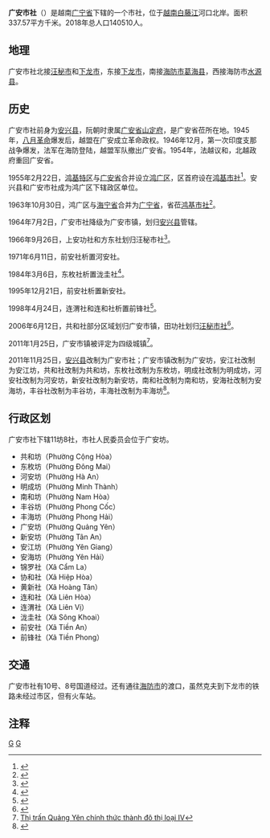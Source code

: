{{Infobox Settlement
|name                   = 广安市社
|settlement_type        = 市社
|official_name          = 
|other_name             = 
|native_name            = {{lang|vi|Thị xã Quảng Yên}}
|nickname               = 
|motto                  = 
|image_skyline          = Tx. Quảng Yên, Quảng Ninh, Việt Nam.jpg
|imagesize              = 
|image_caption          = 金朗桥
|image_flag             = 
|flag_size              = 
|image_seal             = 
|seal_size              = 
|image_shield           = 
|shield_size            = 
|image_blank_emblem     = 
|blank_emblem_size      = 
|image_map              = {{Infobox mapframe|frame-width=250|zoom=10}}
|mapsize                = 
|map_caption            = 
|image_map1             = 
|mapsize1               = 
|map_caption1           = 
|pushpin_map            = Vietnam
|pushpin_label_position = bottom
|pushpin_map_caption    = 
|pushpin_map1           = 
|pushpin_label_position1= 
|pushpin_map_caption1   = 
|subdivision_type       = 国家
|subdivision_name       = {{flag|Vietnam}}
|subdivision_type1      = [[越南行政区划|省]]
|subdivision_name1      = [[广宁省|广宁省]]
|subdivision_type2      = 行政区划
|subdivision_name2      = 11坊8社
|subdivision_type3      = 
|subdivision_name3      = 
|seat_type              = 
|seat                   = 
|government_type        = 
|leader_title           = 
|leader_name            = 
|leader_title1          = 
|leader_name1           = 
|established_title      = 
|established_date       = 
|area_magnitude         = 
|unit_pref              = 
|area_footnotes         = 
|area_total_km2         = 337.57
|area_land_km2          = 
|area_water_km2         = 
|area_water_percent     = 
|area_urban_km2         = 
|area_metro_km2         = 
|population_as_of       = 2018年
|population_footnotes   = 
|population_note        = 
|population_total       = 140510
|population_density_km2 = auto
|population_metro             = 
|population_density_metro_km2 = 
|population_urban             = 
|population_density_urban_km2 = 
|timezone               = [[越南标准时间|越南标准时间]]
|utc_offset             = +7
|elevation_footnotes    = 
|elevation_m            = 
|coor_type              = 
|coordinates            = 
|postal_code_type       = 
|postal_code            = 
|area_code              = 
|website                = [https://www.quangninh.gov.vn/donvi/TXQuangYen/Trang/Default.aspx 广安市社电子信息门户网站]
|footnotes              = 
}}
'''广安市社'''（{{vie|v='''Thị xã Quảng Yên'''|hn=市社廣安}}）是越南[[广宁省|广宁省]]下辖的一个市社，位于[[越南|越南]][[白藤江|白藤江]]河口北岸。面积337.57平方千米。2018年总人口140510人。

==地理==
广安市社北接[[汪秘市|汪秘市]]和[[下龙市|下龙市]]，东接[[下龙市|下龙市]]，南接[[海防市|海防市]][[葛海县|葛海县]]，西接海防市[[水源县|水源县]]。

==历史==
广安市社前身为[[安兴县|安兴县]]，阮朝时隶属[[广安省|广安省]][[山定府|山定府]]，是广安省莅所在地。1945年，[[八月革命|八月革命]]爆发后，越盟在广安成立革命政权。1946年12月，第一次印度支那战争爆发，法军在海防登陆，越盟军队撤出广安省。1954年，法越议和，北越政府重回广安省。

1955年2月22日，[[鸿基特区|鸿基特区]]与[[广安省|广安省]]合并设立[[鸿广区|鸿广区]]，区首府设在[[鸿基市社|鸿基市社]]<ref>{{Cite web |url=https://thuvienphapluat.vn/van-ban/Bo-may-hanh-chinh/Sac-lenh-221-SL-sat-nhap-Ta-ngan-Lien-khu-3-thanh-lap-Hong-quang-sua-doi-dia-gioi-Lien-khu-Viet-bac-Lien-khu-3-dat-Hai-phong-duoi-quyen-Chinh-phu/36750/noi-dung.aspx |title=Sắc lệnh số 221/SL về việc sát nhập khu Tả ngạn vào Liên khu 3, thành lập khu Hồng quảng, sửa đổi địa giới Liên khu Việt bắc và Liên khu 3, và đặt thành phố Hải phòng dưới quyền lãnh đạo trực tiếp của Chính phủ Trung ương do Chủ tịch nước ban hành |access-date=2017-10-15 |archive-date=2020-04-12 |archive-url=https://web.archive.org/web/20200412121236/https://thuvienphapluat.vn/van-ban/Bo-may-hanh-chinh/Sac-lenh-221-SL-sat-nhap-Ta-ngan-Lien-khu-3-thanh-lap-Hong-quang-sua-doi-dia-gioi-Lien-khu-Viet-bac-Lien-khu-3-dat-Hai-phong-duoi-quyen-Chinh-phu/36750/noi-dung.aspx |dead-url=no }}</ref>。安兴县和广安市社成为鸿广区下辖政区单位。

1963年10月30日，鸿广区与[[海宁省|海宁省]]合并为[[广宁省|广宁省]]，省莅[[鸿基市社|鸿基市社]]<ref>{{Cite web |url=https://thuvienphapluat.vn/van-ban/Bo-may-hanh-chinh/Nghi-Quyet-hop-nhat-tinh-Hai-Ninh-va-khu-Hong-Quang-va-sap-nhap-xa-Huu-San-thuoc-huyen-Dinh-Lap-tinh-Hai-Ninh-huyen-Son-Dong-tinh-Ha-Bac/42700/noi-dung.aspx |title=Nghị Quyết về việc hợp nhất tỉnh Hải Ninh và khu Hồng Quảng và sáp nhập xã Hữu Sản thuộc huyện Đình Lập, tỉnh Hải Ninh, huyện Sơn Động, tỉnh Hà Bắc do Quốc hội ban hành |access-date=2017-10-15 |archive-date=2020-03-20 |archive-url=https://web.archive.org/web/20200320125824/https://thuvienphapluat.vn/van-ban/Bo-may-hanh-chinh/Nghi-Quyet-hop-nhat-tinh-Hai-Ninh-va-khu-Hong-Quang-va-sap-nhap-xa-Huu-San-thuoc-huyen-Dinh-Lap-tinh-Hai-Ninh-huyen-Son-Dong-tinh-Ha-Bac/42700/noi-dung.aspx |dead-url=no }}</ref>。

1964年7月2日，广安市社降级为广安市镇，划归[[安兴县|安兴县]]管辖。

1966年9月26日，上安功社和方东社划归汪秘市社<ref>{{Cite web |url=https://thuvienphapluat.vn/van-ban/Bo-may-hanh-chinh/Quyet-dinh-184-CP-dat-xa-Thuong-yen-cong-xa-Phuong-dong-va-thon-Chap-khe-huyen-Yen-hung-thuoc-thi-xa-Uong-bi-Quang-ninh-18097.aspx |title=Quyết định 184-CP năm 1966 về việc đặt xã Thượng-yên-công, xã Phương-đông và thôn Chập-khê (huyện Yên-hưng) trực thuộc thị xã Uông-bí, tỉnh Quảng-ninh do Hội đồng Chính phủ ban hành |access-date=2017-10-15 |archive-date=2021-10-25 |archive-url=https://web.archive.org/web/20211025211442/https://thuvienphapluat.vn/van-ban/Bo-may-hanh-chinh/Quyet-dinh-184-CP-dat-xa-Thuong-yen-cong-xa-Phuong-dong-va-thon-Chap-khe-huyen-Yen-hung-thuoc-thi-xa-Uong-bi-Quang-ninh-18097.aspx |dead-url=no }}</ref>。

1971年6月11日，前安社析置河安社。

1984年3月6日，东枚社析置泷圭社<ref>{{Cite web |url=https://thuvienphapluat.vn/van-ban/Bo-may-hanh-chinh/Quyet-dinh-37-HDBT-phan-vach-dia-gioi-xa-thuoc-tinh-Quang-Ninh/43417/noi-dung.aspx |title=Quyết định 37-HĐBT năm 1984 phân vạch địa giới một số xã thuộc tỉnh Quảng Ninh do Hội đồng Bộ trưởng ban hành |access-date=2017-10-15 |archive-date=2017-10-15 |archive-url=https://web.archive.org/web/20171015045012/https://thuvienphapluat.vn/van-ban/Bo-may-hanh-chinh/Quyet-dinh-37-HDBT-phan-vach-dia-gioi-xa-thuoc-tinh-Quang-Ninh/43417/noi-dung.aspx |dead-url=no }}</ref>。

1995年12月21日，前安社析置新安社。

1998年4月24日，连渭社和连和社析置前锋社<ref>{{Cite web |url=https://thuvienphapluat.vn/van-ban/Bo-may-hanh-chinh/Nghi-dinh-23-1998-ND-CP-thanh-lap-xa-Tien-Phong-thuoc-huyen-Yen-Hung-tinh-Quang-Ninh-41672.aspx |title=Nghị định 23/1998/NĐ-CP về việc thành lập xã Tiền Phong thuộc huyện Yên Hưng, tỉnh Quảng Ninh |access-date=2017-10-15 |archive-date=2021-12-21 |archive-url=https://web.archive.org/web/20211221050741/https://thuvienphapluat.vn/van-ban/Bo-may-hanh-chinh/Nghi-dinh-23-1998-ND-CP-thanh-lap-xa-Tien-Phong-thuoc-huyen-Yen-Hung-tinh-Quang-Ninh-41672.aspx |dead-url=no }}</ref>。

2006年6月12日，共和社部分区域划归广安市镇，田功社划归[[汪秘市社|汪秘市社]]<ref>{{Cite web |url=https://thuvienphapluat.vn/van-ban/Bo-may-hanh-chinh/Nghi-dinh-58-2006-ND-CP-dieu-chinh-dia-gioi-xa-phuong-huyen-thanh-lap-xa-mo-rong-thi-tran-thuoc-Yen-Hung-Tien-Yen-Dam-Ha-Hai-Ha-Ha-Long-Quang-Ninh-12557.aspx |title=Nghị định 58/2006/NĐ-CP về việc điều chỉnh địa giới hành chính một số xã, phường, huyện; thành lập xã; mở rộng thị trấn thuộc các huyện: Yên Hưng, Tiên Yên, Đầm Hà, Hải Hà, thị xã Uông Bí và thành phố Hạ Long, tỉnh Quảng Ninh |access-date=2020-03-06 |archive-date=2017-08-22 |archive-url=https://web.archive.org/web/20170822220639/https://thuvienphapluat.vn/van-ban/Bo-may-hanh-chinh/Nghi-dinh-58-2006-ND-CP-dieu-chinh-dia-gioi-xa-phuong-huyen-thanh-lap-xa-mo-rong-thi-tran-thuoc-Yen-Hung-Tien-Yen-Dam-Ha-Hai-Ha-Ha-Long-Quang-Ninh-12557.aspx |dead-url=no }}</ref>。

2011年1月25日，广安市镇被评定为四级城镇<ref>[http://www.baoquangninh.com.vn/quang-ninh-24-7/kinh-te/201101/Thi-tran-Quang-yen-chinh-thuc-thanh-do-thi-loai-iV-2133730/ Thị trấn Quảng Yên chính thức thành đô thị loại IV]{{Dead link}}</ref>。

2011年11月25日，[[安兴县|安兴县]]改制为广安市社；广安市镇改制为广安坊，安江社改制为安江坊，共和社改制为共和坊，东枚社改制为东枚坊，明成社改制为明成坊，河安社改制为河安坊，新安社改制为新安坊，南和社改制为南和坊，安海社改制为安海坊，丰谷社改制为丰谷坊，丰海社改制为丰海坊<ref>{{Cite web |url=https://thuvienphapluat.vn/van-ban/Bo-may-hanh-chinh/Nghi-quyet-100-NQ-CP-thanh-lap-thi-xa-Quang-Yen-132280.aspx |title=Nghị quyết 100/NQ-CP năm 2011 thành lập thị xã Quảng Yên và phường thuộc thị xã Quảng Yên, tỉnh Quảng Ninh do Chính phủ ban hành |access-date=2017-10-15 |archive-date=2021-04-11 |archive-url=https://web.archive.org/web/20210411014845/https://thuvienphapluat.vn/van-ban/bo-may-hanh-chinh/Nghi-quyet-100-NQ-CP-thanh-lap-thi-xa-Quang-Yen-132280.aspx |dead-url=no }}</ref>。

==行政区划==
广安市社下辖11坊8社，市社人民委员会位于广安坊。
*共和坊（Phường Cộng Hòa）
*东枚坊（Phường Đông Mai）
*河安坊（Phường Hà An）
*明成坊（Phường Minh Thành）
*南和坊（Phường Nam Hòa）
*丰谷坊（Phường Phong Cốc）
*丰海坊（Phường Phong Hải）
*广安坊（Phường Quảng Yên）
*新安坊（Phường Tân An）
*安江坊（Phường Yên Giang）
*安海坊（Phường Yên Hải）
*锦罗社（Xã Cẩm La）
*协和社（Xã Hiệp Hòa）
*黄新社（Xã Hoàng Tân）
*连和社（Xã Liên Hòa）
*连渭社（Xã Liên Vị）
*泷圭社（Xã Sông Khoai）
*前安社（Xã Tiền An）
*前锋社（Xã Tiền Phong）

==交通==
广安市社有10号、8号国道经过。还有通往[[海防市|海防市]]的渡口，虽然克夫到下龙市的铁路未经过市区，但有火车站。

==注释==
{{reflist|2}}

{{广宁省行政区划}}
{{越南东北部之县市镇区域划分}}

[[Category:廣寧省|G]]
[[Category:越南市社|G]]